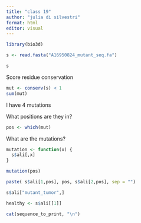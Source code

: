 ```yaml
---
title: "class 19"
author: "julia di silvestri"
format: html
editor: visual
---
```



```r
library(bio3d)

s <- read.fasta("A16950824_mutant_seq.fa")

s
```

Score residue conservation
```r
mut <- conserv(s) < 1
sum(mut)
```

I have 4 mutations

What positions are they in?
```r
pos <- which(mut)
```

What are the mutations?
```r
mutation <- function(x) {
  s$ali[,x]
}

mutation(pos)
```

```r
paste( s$ali[1,pos], pos, s$ali[2,pos], sep = "")
```


```r
s$ali["mutant_tumor",]
```

```r
healthy <- s$ali[[1]]

cat(sequence_to_print, "\n")
```









